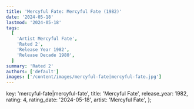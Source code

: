 ```yaml
---
title: 'Mercyful Fate: Mercyful Fate (1982)'
date: '2024-05-18'
lastmod: '2024-05-18'
tags:
  [
    'Artist Mercyful Fate',
    'Rated 2',
    'Release Year 1982',
    'Release Decade 1980',
  ]
summary: 'Rated 2'
authors: ['default']
images: ['/content/images/mercyful-fate|mercyful-fate.jpg']
---
```


  key: 'mercyful-fate|mercyful-fate',
  title: 'Mercyful Fate',
  release_year: 1982,
  rating: 4,
  rating_date: '2024-05-18',
  artist: 'Mercyful Fate',
};

<MusicRating data={data} />
